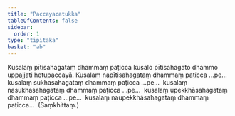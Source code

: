 ```yaml
---
title: "Paccayacatukka"
tableOfContents: false
sidebar:
  order: 1
type: "tipitaka"
basket: "ab"
---
```



<DynamicBreadcrumb />

<Division number="27">

<Paragraph number="1598">
Kusalaṃ pītisahagataṃ dhammaṃ paṭicca kusalo pītisahagato dhammo uppajjati hetupaccayā. Kusalaṃ napītisahagataṃ dhammaṃ paṭicca …pe…  kusalaṃ sukhasahagataṃ dhammaṃ paṭicca …pe…  kusalaṃ nasukhasahagataṃ dhammaṃ paṭicca …pe…  kusalaṃ upekkhāsahagataṃ dhammaṃ paṭicca …pe…  kusalaṃ naupekkhāsahagataṃ dhammaṃ paṭicca…  (Saṃkhittaṃ.)
</Paragraph>
</Division>
